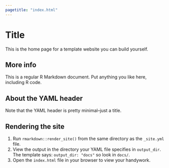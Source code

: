 ```yaml
---
pagetitle: "index.html"
---
```


# Title

This is the home page for a template website you can build yourself.

## More info

This is a regular R Markdown document.
Put anything you like here, including R code.

## About the YAML header

Note that the YAML header is pretty minimal--just a title.

## Rendering the site

1. Run `rmarkdown::render_site()` from the same directory as the `_site.yml` file.
2. View the output in the directory your YAML file specifies in `output_dir`.
The template says: `output_dir: "docs"` so look in `docs/`.
3. Open the `index.html` file in your browser to view your handywork.
